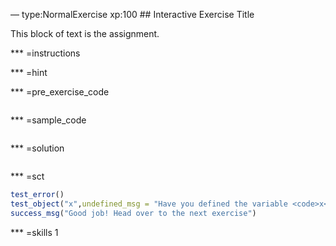 
--- type:NormalExercise xp:100
## Interactive Exercise Title

This block of text is the assignment.


*** =instructions


*** =hint 

*** =pre_exercise_code
```r

```

*** =sample_code
```r

```

*** =solution
```r

```

*** =sct
```r
test_error()
test_object("x",undefined_msg = "Have you defined the variable <code>x</code>?", incorrect_msg = "Make sure you assign the variable <code>x</code> correctly!")
success_msg("Good job! Head over to the next exercise")
```

*** =skills
1

